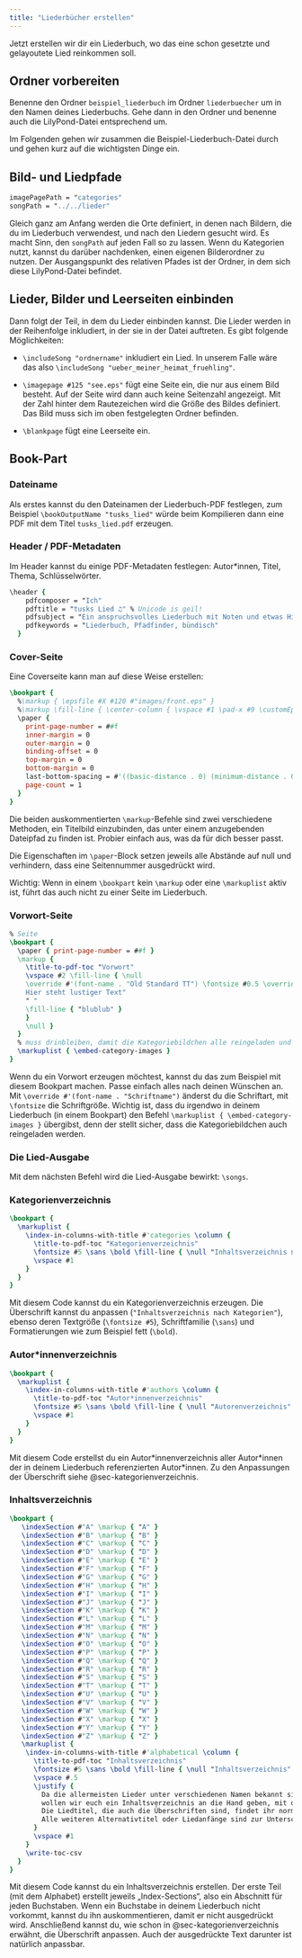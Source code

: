 ```yaml
---
title: "Liederbücher erstellen"
---
```


Jetzt erstellen wir dir ein Liederbuch, wo das eine schon gesetzte und gelayoutete Lied reinkommen soll.

## Ordner vorbereiten

Benenne den Ordner `beispiel_liederbuch` im Ordner `liederbuecher` um in den Namen deines Liederbuchs. Gehe dann in den Ordner und benenne auch die LilyPond-Datei entsprechend um.

Im Folgenden gehen wir zusammen die Beispiel-Liederbuch-Datei durch und gehen kurz auf die wichtigsten Dinge ein.

## Bild- und Liedpfade

``` lilypond
imagePagePath = "categories"
songPath = "../../lieder"
```

Gleich ganz am Anfang werden die Orte definiert, in denen nach Bildern, die du im Liederbuch verwendest, und nach den Liedern gesucht wird. Es macht Sinn, den `songPath` auf jeden Fall so zu lassen. Wenn du Kategorien nutzt, kannst du darüber nachdenken, einen eigenen Bilderordner zu nutzen. Der Ausgangspunkt des relativen Pfades ist der Ordner, in dem sich diese LilyPond-Datei befindet.

## Lieder, Bilder und Leerseiten einbinden

Dann folgt der Teil, in dem du Lieder einbinden kannst. Die Lieder werden in der Reihenfolge inkludiert, in der sie in der Datei auftreten. Es gibt folgende Möglichkeiten:

-   `\includeSong "ordnername"` inkludiert ein Lied. In unserem Falle wäre das also `\includeSong "ueber_meiner_heimat_fruehling"`.

-   `\imagepage #125 "see.eps"` fügt eine Seite ein, die nur aus einem Bild besteht. Auf der Seite wird dann auch keine Seitenzahl angezeigt. Mit der Zahl hinter dem Rautezeichen wird die Größe des Bildes definiert. Das Bild muss sich im oben festgelegten Ordner befinden.

-   `\blankpage` fügt eine Leerseite ein.

## Book-Part

### Dateiname

Als erstes kannst du den Dateinamen der Liederbuch-PDF festlegen, zum Beispiel `\bookOutputName "tusks_lied"` würde beim Kompilieren dann eine PDF mit dem Titel `tusks_lied.pdf` erzeugen.

### Header / PDF-Metadaten

Im Header kannst du einige PDF-Metadaten festlegen: Autor\*innen, Titel, Thema, Schlüsselwörter.

``` lilypond
\header {
    pdfcomposer = "Ich"
    pdftitle = "tusks Lied ♫" % Unicode is geil!
    pdfsubject = "Ein anspruchsvolles Liederbuch mit Noten und etwas Hintergrundinformationen zu den Liedern."
    pdfkeywords = "Liederbuch, Pfadfinder, bündisch"
  }
```

### Cover-Seite

Eine Coverseite kann man auf diese Weise erstellen:

``` lilypond
\bookpart {
  %\markup { \epsfile #X #120 #"images/front.eps" }
  %\markup \fill-line { \center-column { \vspace #1 \pad-x #9 \customEps #95 #"Dateiname.dt" \vspace #1 } }
  \paper {
    print-page-number = ##f
    inner-margin = 0
    outer-margin = 0
    binding-offset = 0
    top-margin = 0
    bottom-margin = 0
    last-bottom-spacing = #'((basic-distance . 0) (minimum-distance . 0) (padding . 0))
    page-count = 1
  }
}
```

Die beiden auskommentierten `\markup`-Befehle sind zwei verschiedene Methoden, ein Titelbild einzubinden, das unter einem anzugebenden Dateipfad zu finden ist. Probier einfach aus, was da für dich besser passt.

Die Eigenschaften im `\paper`-Block setzen jeweils alle Abstände auf null und verhindern, dass eine Seitennummer ausgedrückt wird.

Wichtig: Wenn in einem `\bookpart` kein `\markup` oder eine `\markuplist` aktiv ist, führt das auch nicht zu einer Seite im Liederbuch.

### Vorwort-Seite

``` lilypond
% Seite
\bookpart {
  \paper { print-page-number = ##f }
  \markup { 
    \title-to-pdf-toc "Vorwort"
    \vspace #2 \fill-line { \null
    \override #'(font-name . "Old Standard TT") \fontsize #0.5 \override #'(line-width . 115) \left-column { \justify-string #"
    Hier steht lustiger Text"
    " "
    \fill-line { "blublub" }
    }
    \null }
  }
  % muss drinbleiben, damit die Kategoriebildchen alle reingeladen und referenziert werden können:
  \markuplist { \embed-category-images }
}
```

Wenn du ein Vorwort erzeugen möchtest, kannst du das zum Beispiel mit diesem Bookpart machen. Passe einfach alles nach deinen Wünschen an. Mit `\override #'(font-name . "Schriftname")` änderst du die Schriftart, mit `\fontsize` die Schriftgröße. Wichtig ist, dass du irgendwo in deinem Liederbuch (in einem Bookpart) den Befehl `\markuplist { \embed-category-images }` übergibst, denn der stellt sicher, dass die Kategoriebildchen auch reingeladen werden.

### Die Lied-Ausgabe

Mit dem nächsten Befehl wird die Lied-Ausgabe bewirkt: `\songs`.

### Kategorienverzeichnis {#sec-kategorienverzeichnis}

``` lilypond
\bookpart {
  \markuplist {
    \index-in-columns-with-title #'categories \column {
      \title-to-pdf-toc "Kategorienverzeichnis"
      \fontsize #5 \sans \bold \fill-line { \null "Inhaltsverzeichnis nach Kategorien" \null }
      \vspace #1
    }
  }
}
```

Mit diesem Code kannst du ein Kategorienverzeichnis erzeugen. Die Überschrift kannst du anpassen (`"Inhaltsverzeichnis nach Kategorien"`), ebenso deren Textgröße (`\fontsize #5`), Schriftfamilie (`\sans`) und Formatierungen wie zum Beispiel fett (`\bold`).

### Autor\*innenverzeichnis

``` lilypond
\bookpart {
  \markuplist {
    \index-in-columns-with-title #'authors \column {
      \title-to-pdf-toc "Autor*innenverzeichnis"
      \fontsize #5 \sans \bold \fill-line { \null "Autorenverzeichnis" \null }
      \vspace #1
    }
  }
}
```

Mit diesem Code erstellst du ein Autor\*innenverzeichnis aller Autor\*innen der in deinem Liederbuch referenzierten Autor\*innen. Zu den Anpassungen der Überschrift siehe @sec-kategorienverzeichnis.

### Inhaltsverzeichnis

``` lilypond
\bookpart {
   \indexSection #"A" \markup { "A" }
   \indexSection #"B" \markup { "B" }
   \indexSection #"C" \markup { "C" }
   \indexSection #"D" \markup { "D" }
   \indexSection #"E" \markup { "E" }
   \indexSection #"F" \markup { "F" }
   \indexSection #"G" \markup { "G" }
   \indexSection #"H" \markup { "H" }
   \indexSection #"I" \markup { "I" }
   \indexSection #"J" \markup { "J" }
   \indexSection #"K" \markup { "K" }
   \indexSection #"L" \markup { "L" }
   \indexSection #"M" \markup { "M" }
   \indexSection #"N" \markup { "N" }
   \indexSection #"O" \markup { "O" }
   \indexSection #"P" \markup { "P" }
   \indexSection #"Q" \markup { "Q" }
   \indexSection #"R" \markup { "R" }
   \indexSection #"S" \markup { "S" }
   \indexSection #"T" \markup { "T" }
   \indexSection #"U" \markup { "U" }
   \indexSection #"V" \markup { "V" }
   \indexSection #"W" \markup { "W" }
   \indexSection #"X" \markup { "X" }
   \indexSection #"Y" \markup { "Y" }
   \indexSection #"Z" \markup { "Z" }
   \markuplist {
    \index-in-columns-with-title #'alphabetical \column {
      \title-to-pdf-toc "Inhaltsverzeichnis"
      \fontsize #5 \sans \bold \fill-line { \null "Inhaltsverzeichnis" \null }
      \vspace #.5
      \justify {
        Da die allermeisten Lieder unter verschiedenen Namen bekannt sind,
        wollen wir euch ein Inhaltsverzeichnis an die Hand geben, mit dem ihr hoffentlich auf verschiedene Arten fündig werdet.
        Die Liedtitel, die auch die Überschriften sind, findet ihr normal gedruckt.
        Alle weiteren Alternativtitel oder Liedanfänge sind zur Unterscheidung kursiv gedruckt.
      }
      \vspace #1
    }
    \write-toc-csv
  }
}
```

Mit diesem Code kannst du ein Inhaltsverzeichnis erstellen. Der erste Teil (mit dem Alphabet) erstellt jeweils „Index-Sections“, also ein Abschnitt für jeden Buchstaben. Wenn ein Buchstabe in deinem Liederbuch nicht vorkommt, kannst du ihn auskommentieren, damit er nicht ausgedrückt wird. Anschließend kannst du, wie schon in @sec-kategorienverzeichnis erwähnt, die Überschrift anpassen. Auch der ausgedrückte Text darunter ist natürlich anpassbar.

